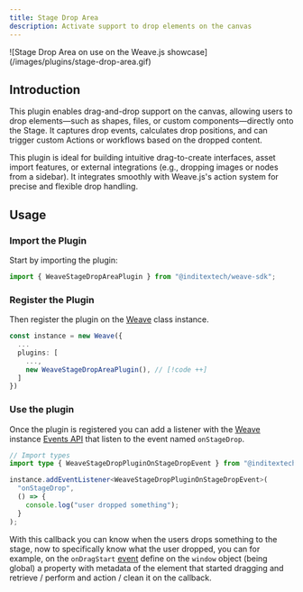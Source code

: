 ```yaml
---
title: Stage Drop Area
description: Activate support to drop elements on the canvas
---
```


<div className="flex justify-center items-center *:max-w-[700px] bg-gradient-to-br from-fd-primary/10 rounded-xl border">
  ![Stage Drop Area on use on the Weave.js
  showcase](/images/plugins/stage-drop-area.gif)
</div>

## Introduction

This plugin enables drag-and-drop support on the canvas, allowing users to drop
elements—such as shapes, files, or custom components—directly onto the Stage. It
captures drop events, calculates drop positions, and can trigger custom Actions or
workflows based on the dropped content.

This plugin is ideal for building intuitive drag-to-create interfaces, asset import
features, or external integrations (e.g., dropping images or nodes from a sidebar).
It integrates smoothly with Weave.js's action system for precise and flexible drop
handling.

## Usage

<div className="fd-steps">

<div className="[&_h3]:fd-step">

### Import the Plugin

Start by importing the plugin:

```ts
import { WeaveStageDropAreaPlugin } from "@inditextech/weave-sdk";
```

</div>

<div className='[&_h3]:fd-step'>

### Register the Plugin

Then register the plugin on the [Weave](/docs/sdk/api-reference/weave) class instance.

```ts
const instance = new Weave({
  ...
  plugins: [
    ...,
    new WeaveStageDropAreaPlugin(), // [!code ++]
  ]
})
```

</div>

<div className='[&_h3]:fd-step'>

### Use the plugin

Once the plugin is registered you can add a listener with the [Weave](/docs/sdk/api-reference/weave)
instance [Events API](/docs/sdk/api-reference/weave#events) that listen to the event named `onStageDrop`.

```ts
// Import types
import type { WeaveStageDropPluginOnStageDropEvent } from "@inditextech/weave-sdk";

instance.addEventListener<WeaveStageDropPluginOnStageDropEvent>(
  "onStageDrop",
  () => {
    console.log("user dropped something");
  }
);
```

With this callback you can know when the users drops something to the stage, now to specifically know
what the user dropped, you can for example, on the `onDragStart` [event](https://developer.mozilla.org/es/docs/Web/API/HTMLElement/dragstart_event)
define on the `window` object (being global) a property with metadata of the element that started
dragging and retrieve / perform and action / clean it on the callback.

</div>

</div>
